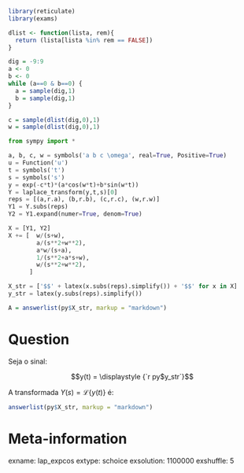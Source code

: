 ```r
library(reticulate)
library(exams)

dlist <- function(lista, rem){
  return (lista[lista %in% rem == FALSE])
}

dig = -9:9
a <- 0
b <- 0
while (a==0 & b==0) {
  a = sample(dig,1)
  b = sample(dig,1)
}

c = sample(dlist(dig,0),1)
w = sample(dlist(dig,0),1)

```

```python
from sympy import *

a, b, c, w = symbols('a b c \omega', real=True, Positive=True)
u = Function('u')
t = symbols('t')
s = symbols('s')
y = exp(-c*t)*(a*cos(w*t)+b*sin(w*t))
Y = laplace_transform(y,t,s)[0]
reps = [(a,r.a), (b,r.b), (c,r.c), (w,r.w)]
Y1 = Y.subs(reps)
Y2 = Y1.expand(numer=True, denom=True)

X = [Y1, Y2]
X += [  w/(s+w),
        a/(s**2+w**2),
        a*w/(s+a),
        1/(s**2+a*s+w),
        w/(s**2+w**2),
      ]

X_str = ['$$' + latex(x.subs(reps).simplify()) + '$$' for x in X]
y_str = latex(y.subs(reps).simplify())
```

```r
A = answerlist(py$X_str, markup = "markdown")
```

Question
========

Seja o sinal: 

$$y(t) = \displaystyle {`r py$y_str`}$$

A transformada $Y(s) = \mathcal{L}\{y(t)\}$ é:

```r
answerlist(py$X_str, markup = "markdown")
```


Meta-information
================
exname: lap_expcos
extype: schoice
exsolution: 1100000
exshuffle: 5
